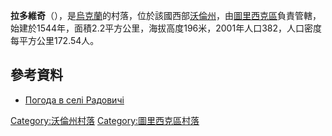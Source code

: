 {{coord|51|1|58|N|24|37|42|E|scale:30000|display=title}}

'''拉多維奇'''（{{lang-uk|Радовичі}}），是[[烏克蘭|烏克蘭]]的村落，位於該國西部[[沃倫州|沃倫州]]，由[[圖里西克區|圖里西克區]]負責管轄，始建於1544年，面積2.2平方公里，海拔高度196米，2001年人口382，人口密度每平方公里172.54人。

==參考資料==
* [http://weather.in.ua/ua/volynskaja/21992 Погода в селі Радовичі] {{Wayback|url=http://weather.in.ua/ua/volynskaja/21992 |date=20160305080304 }}

[[Category:沃倫州村落|Category:沃倫州村落]]
[[Category:圖里西克區村落|Category:圖里西克區村落]]


{{Volyn-geo-stub}}